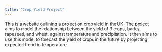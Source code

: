 ```yaml
---
title: "Crop Yield Project"
---
```


This is a website outlining a project on crop yield in the UK. The project aims to model the relationship between the yield of 3 crops, barley, rapeseed, and wheat, against temperature and precipitation. It then aims to use this model to forecast the yield of crops in the future by projecting expected trend in temperature.
